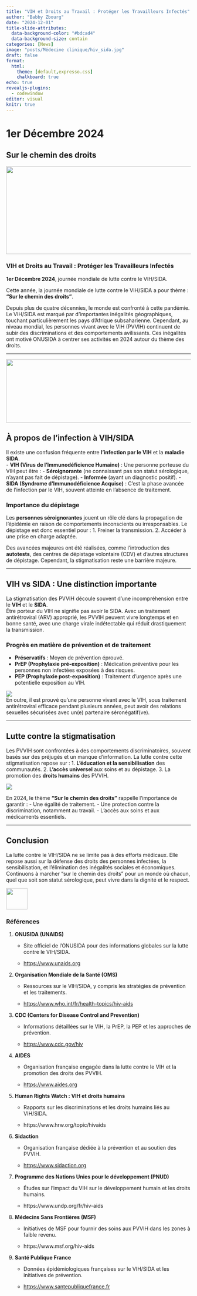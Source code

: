 ```yaml
---
title: "VIH et Droits au Travail : Protéger les Travailleurs Infectés"
author: "Babby Zbourg"
date: "2024-12-01"
title-slide-attributes: 
  data-background-color: "#bdcad4"
  data-background-size: contain
categories: [News]
image: "posts/Médecine clinique/hiv_sida.jpg"
draft: false 
format: 
  html:
    theme: [default,expresso.css]
    chalkboard: true
echo: true
revealjs-plugins:
  - codewindow
editor: visual
knitr: true
---
```


<link rel="alternate" type="application/rss+xml" title="Babbymed Blog RSS" href="http://babbymed.github.io/bbz.xml">

# 1er Décembre 2024

## Sur le chemin des droits

![](hiv_world.jpg){fig-align="center" width="629" height="239"}

### VIH et Droits au Travail : Protéger les Travailleurs Infectés

**1er Décembre 2024**, journée mondiale de lutte contre le VIH/SIDA.

Cette année, la journée mondiale de lutte contre le VIH/SIDA a pour thème : **"Sur le chemin des droits"**.

Depuis plus de quatre décennies, le monde est confronté à cette pandémie. Le VIH/SIDA est marqué par d’importantes inégalités géographiques, touchant particulièrement les pays d’Afrique subsaharienne. Cependant, au niveau mondial, les personnes vivant avec le VIH (PVVIH) continuent de subir des discriminations et des comportements avilissants. Ces inégalités ont motivé ONUSIDA à centrer ses activités en 2024 autour du thème des droits.

------------------------------------------------------------------------

![](images/clipboard-4075523426.jpeg){width="679" height="173"}

## À propos de l'infection à VIH/SIDA

Il existe une confusion fréquente entre **l'infection par le VIH** et la **maladie SIDA**.\
- **VIH (Virus de l’Immunodéficience Humaine)** : Une personne porteuse du VIH peut être : - **Séroignorante** (ne connaissant pas son statut sérologique, n'ayant pas fait de dépistage). - **Informée** (ayant un diagnostic positif). - **SIDA (Syndrome d’Immunodéficience Acquise)** : C'est la phase avancée de l’infection par le VIH, souvent atteinte en l’absence de traitement.

### Importance du dépistage

Les **personnes séroignorantes** jouent un rôle clé dans la propagation de l’épidémie en raison de comportements inconscients ou irresponsables. Le dépistage est donc essentiel pour : 1. Freiner la transmission. 2. Accéder à une prise en charge adaptée.

Des avancées majeures ont été réalisées, comme l’introduction des **autotests**, des centres de dépistage volontaire (CDV) et d'autres structures de dépistage. Cependant, la stigmatisation reste une barrière majeure.

------------------------------------------------------------------------

## VIH vs SIDA : Une distinction importante

La stigmatisation des PVVIH découle souvent d’une incompréhension entre le **VIH** et le **SIDA**.\
Être porteur du VIH ne signifie pas avoir le SIDA. Avec un traitement antirétroviral (ARV) approprié, les PVVIH peuvent vivre longtemps et en bonne santé, avec une charge virale indétectable qui réduit drastiquement la transmission.

::: box
### Progrès en matière de prévention et de traitement

-   **Préservatifs** : Moyen de prévention éprouvé.
-   **PrEP (Prophylaxie pré-exposition)** : Médication préventive pour les personnes non infectées exposées à des risques.
-   **PEP (Prophylaxie post-exposition)** : Traitement d’urgence après une potentielle exposition au VIH.
:::

![](transmssion_hiv.png)\
En outre, il est prouvé qu'une personne vivant avec le VIH, sous traitement antirétroviral efficace pendant plusieurs années, peut avoir des relations sexuelles sécurisées avec un(e) partenaire séronégatif(ve).

------------------------------------------------------------------------

## Lutte contre la stigmatisation

Les PVVIH sont confrontées à des comportements discriminatoires, souvent basés sur des préjugés et un manque d’information. La lutte contre cette stigmatisation repose sur : 1. **L’éducation et la sensibilisation** des communautés. 2. **L’accès universel** aux soins et au dépistage. 3. La promotion des **droits humains** des PVVIH.

![](hiv_sida.jpg)

En 2024, le thème **"Sur le chemin des droits"** rappelle l’importance de garantir : - Une égalité de traitement. - Une protection contre la discrimination, notamment au travail. - L’accès aux soins et aux médicaments essentiels.

------------------------------------------------------------------------

## Conclusion

La lutte contre le VIH/SIDA ne se limite pas à des efforts médicaux. Elle repose aussi sur la défense des droits des personnes infectées, la sensibilisation, et l'élimination des inégalités sociales et économiques. Continuons à marcher "sur le chemin des droits" pour un monde où chacun, quel que soit son statut sérologique, peut vivre dans la dignité et le respect.

![](logo_hiv.jpg){width="58"}

### Références

1.  **ONUSIDA (UNAIDS)**
    -   Site officiel de l'ONUSIDA pour des informations globales sur la lutte contre le VIH/SIDA.

    -   <https://www.unaids.org>
2.  **Organisation Mondiale de la Santé (OMS)**
    -   Ressources sur le VIH/SIDA, y compris les stratégies de prévention et les traitements.

    -   <https://www.who.int/fr/health-topics/hiv-aids>
3.  **CDC (Centers for Disease Control and Prevention)**
    -   Informations détaillées sur le VIH, la PrEP, la PEP et les approches de prévention.

    -   <https://www.cdc.gov/hiv>
4.  **AIDES**
    -   Organisation française engagée dans la lutte contre le VIH et la promotion des droits des PVVIH.

    -   <https://www.aides.org>
5.  **Human Rights Watch : VIH et droits humains**
    -   Rapports sur les discriminations et les droits humains liés au VIH/SIDA.

    -   https://www.hrw.org/topic/hivaids
6.  **Sidaction**
    -   Organisation française dédiée à la prévention et au soutien des PVVIH.

    -   <https://www.sidaction.org>
7.  **Programme des Nations Unies pour le développement (PNUD)**
    -   Études sur l’impact du VIH sur le développement humain et les droits humains.

    -   https://www.undp.org/fr/hiv-aids
8.  **Médecins Sans Frontières (MSF)**
    -   Initiatives de MSF pour fournir des soins aux PVVIH dans les zones à faible revenu.

    -   https://www.msf.org/hiv-aids
9.  **Santé Publique France**
    -   Données épidémiologiques françaises sur le VIH/SIDA et les initiatives de prévention.

    -   <https://www.santepubliquefrance.fr>

